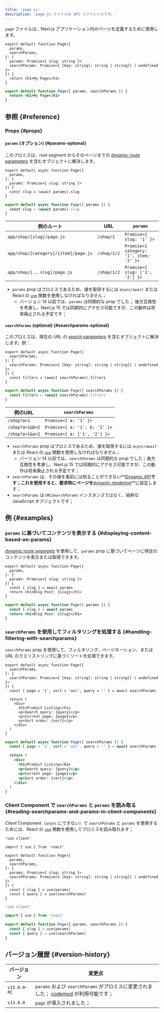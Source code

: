 ```yaml
---
title: 'page.js'
description: 'page.js ファイルの API リファレンスです。'
---
```


`page` ファイルは、Next.js アプリケーション内のページを定義するために使用します。

<Tabs>
<TabItem value="tsx" label="TypeScript">

```tsx title="app/blog/[slug]/page.tsx" switcher
export default function Page({
  params,
  searchParams,
}: {
  params: Promise<{ slug: string }>
  searchParams: Promise<{ [key: string]: string | string[] | undefined }>
}) {
  return <h1>My Page</h1>
}
```

</TabItem>
<TabItem value="jsx" label="JavaScript">

```jsx title="app/blog/[slug]/page.js" switcher
export default function Page({ params, searchParams }) {
  return <h1>My Page</h1>
}
```

</TabItem>
</Tabs>

## 参照 {#reference}

### Props {#props}

#### `params` (オプション) {#params-optional}

このプロミスは、root segment からそのページまでの [dynamic route parameters](/docs/app/building-your-application/routing/dynamic-routes) を含むオブジェクトに解決します。

<Tabs>
<TabItem value="tsx" label="TypeScript">

```tsx title="app/shop/[slug]/page.tsx" switcher
export default async function Page({
  params,
}: {
  params: Promise<{ slug: string }>
}) {
  const slug = (await params).slug
}
```

</TabItem>
<TabItem value="jsx" label="JavaScript">

```jsx title="app/shop/[slug]/page.js" switcher
export default async function Page({ params }) {
  const slug = (await params).slug
}
```

</TabItem>
</Tabs>

| 例のルート                           | URL         | `params`                                |
| ------------------------------------ | ----------- | --------------------------------------- |
| `app/shop/[slug]/page.js`            | `/shop/1`   | `Promise<{ slug: '1' }>`                |
| `app/shop/[category]/[item]/page.js` | `/shop/1/2` | `Promise<{ category: '1', item: '2' }>` |
| `app/shop/[...slug]/page.js`         | `/shop/1/2` | `Promise<{ slug: ['1', '2'] }>`         |

- `params` prop はプロミスであるため、値を取得するには `async/await` または React の [`use`](https://react.dev/reference/react/use) 関数を使用しなければなりません；
  - バージョン 14 以前では、`params` は同期的な prop でした； 後方互換性を考慮し、Next.js 15 では同期的にアクセス可能ですが、この動作は将来廃止される予定です；

#### `searchParams` (optional) {#searchparams-optional}

このプロミスは、現在の URL の [search parameters](https://developer.mozilla.org/docs/Learn/Common_questions/What_is_a_URL#parameters) を含むオブジェクトに解決します。例：

<Tabs>
<TabItem value="tsx" label="TypeScript">

```tsx title="app/shop/page.tsx" switcher
export default async function Page({
  searchParams,
}: {
  searchParams: Promise<{ [key: string]: string | string[] | undefined }>
}) {
  const filters = (await searchParams).filters
}
```

</TabItem>
<TabItem value="jsx" label="JavaScript">

```jsx title="app/shop/page.js" switcher
export default async function Page({ searchParams }) {
  const filters = (await searchParams).filters
}
```

</TabItem>
</Tabs>

| 例のURL         | `searchParams`                |
| --------------- | ----------------------------- |
| `/shop?a=1`     | `Promise<{ a: '1' }>`         |
| `/shop?a=1&b=2` | `Promise<{ a: '1', b: '2' }>` |
| `/shop?a=1&a=2` | `Promise<{ a: ['1', '2'] }>`  |

- `searchParams` prop はプロミスであるため、値を取得するには `async/await` または React の [`use`](https://react.dev/reference/react/use) 関数を使用しなければなりません；
  - バージョン 14 以前では、`searchParams` は同期的な prop でした；後方互換性を考慮し、Next.js 15 では同期的にアクセス可能ですが、この動作は将来廃止される予定です；
- `searchParams` は、その値を事前には知ることができない**[Dynamic API](/docs/app/building-your-application/rendering/server-components#server-rendering-strategies#dynamic-apis)**です；これを使用すると、要求時にページを**[dynamic rendering](/docs/app/building-your-application/rendering/server-components#dynamic-rendering)**に設定します；
- `searchParams` は `URLSearchParams` インスタンスではなく、純粋な JavaScript オブジェクトです；

## 例 {#examples}

### `params` に基づいてコンテンツを表示する {#displaying-content-based-on-params}

[dynamic route segments](/docs/app/building-your-application/routing/dynamic-routes) を使用して、`params` prop に基づいてページに特定のコンテンツを表示または取得できます。

<Tabs>
<TabItem value="tsx" label="TypeScript">

```tsx title="app/blog/[slug]/page.tsx" switcher
export default async function Page({
  params,
}: {
  params: Promise<{ slug: string }>
}) {
  const { slug } = await params
  return <h1>Blog Post: {slug}</h1>
}
```

</TabItem>
<TabItem value="jsx" label="JavaScript">

```jsx title="app/blog/[slug]/page.js" switcher
export default async function Page({ params }) {
  const { slug } = await params
  return <h1>Blog Post: {slug}</h1>
}
```

</TabItem>
</Tabs>

### `searchParams` を使用してフィルタリングを処理する {#handling-filtering-with-searchparams}

`searchParams` prop を使用して、フィルタリング、ページネーション、または URL のクエリストリングに基づくソートを処理できます。

<Tabs>
<TabItem value="tsx" label="TypeScript">

```tsx title="app/shop/page.tsx" switcher
export default async function Page({
  searchParams,
}: {
  searchParams: Promise<{ [key: string]: string | string[] | undefined }>
}) {
  const { page = '1', sort = 'asc', query = '' } = await searchParams

  return (
    <div>
      <h1>Product Listing</h1>
      <p>Search query: {query}</p>
      <p>Current page: {page}</p>
      <p>Sort order: {sort}</p>
    </div>
  )
}
```

</TabItem>
<TabItem value="jsx" label="JavaScript">

```jsx title="app/shop/page.js" switcher
export default async function Page({ searchParams }) {
  const { page = '1', sort = 'asc', query = '' } = await searchParams

  return (
    <div>
      <h1>Product Listing</h1>
      <p>Search query: {query}</p>
      <p>Current page: {page}</p>
      <p>Sort order: {sort}</p>
    </div>
  )
}
```

</TabItem>
</Tabs>

### Client Component で `searchParams` と `params` を読み取る {#reading-searchparams-and-params-in-client-components}

Client Component（`async` にできない）で `searchParams` と `params` を使用するためには、React の [`use`](https://react.dev/reference/react/use) 関数を使用してプロミスを読み取れます；

<Tabs>
<TabItem value="tsx" label="TypeScript">

```tsx title="app/page.tsx" switcher
'use client'

import { use } from 'react'

export default function Page({
  params,
  searchParams,
}: {
  params: Promise<{ slug: string }>
  searchParams: Promise<{ [key: string]: string | string[] | undefined }>
}) {
  const { slug } = use(params)
  const { query } = use(searchParams)
}
```

</TabItem>
<TabItem value="js" label="JavaScript">

```js title="app/page.js" switcher
'use client'

import { use } from 'react'

export default function Page({ params, searchParams }) {
  const { slug } = use(params)
  const { query } = use(searchParams)
}
```

</TabItem>
</Tabs>

## バージョン履歴 {#version-history}

| バージョン   | 変更点                                                                                                                                             |
| ------------ | -------------------------------------------------------------------------------------------------------------------------------------------------- |
| `v15.0.0-RC` | `params` および `searchParams` がプロミスに変更されました； [codemod](/docs/app/building-your-application/upgrading/codemods#150) が利用可能です； |
| `v13.0.0`    | `page` が導入されました；                                                                                                                          |
